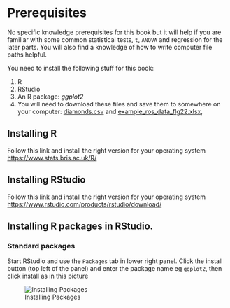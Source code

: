 # Prerequisites {.unnumbered}

No specific knowledge prerequisites for this book but it will help if you are familiar with some common statistical tests, `t`, `ANOVA` and regression for the later parts.
You will also find a knowledge of how to write computer file paths helpful.

You need to install the following stuff for this book: 

 1. R
 2. RStudio
 3. An R package: _ggplot2_
 4. You will need to download these files and save them to somewhere on your computer:
[diamonds.csv](files/diamonds.csv) and [example_ros_data_flg22.xlsx](files/example_ros_data_flg22.xlsx), 

## Installing R

Follow this link and install the right version for your operating system [https://www.stats.bris.ac.uk/R/](https://www.stats.bris.ac.uk/R/)

## Installing RStudio

Follow this link and install the right version for your operating system [https://www.rstudio.com/products/rstudio/download/](https://www.rstudio.com/products/rstudio/download/)

## Installing R packages in RStudio.
### Standard packages

Start RStudio and use the `Packages` tab in lower right panel. Click the install button (top left of the panel) and enter the package name eg `ggplot2`, then click install as in this picture

![Installing Packages](fig/package_install.png)

